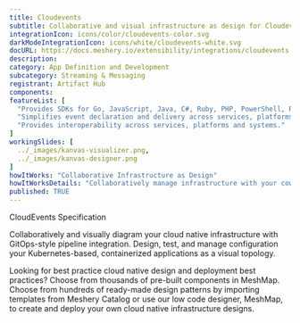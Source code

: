 ```yaml
---
title: Cloudevents
subtitle: Collaborative and visual infrastructure as design for Cloudevents
integrationIcon: icons/color/cloudevents-color.svg
darkModeIntegrationIcon: icons/white/cloudevents-white.svg
docURL: https://docs.meshery.io/extensibility/integrations/cloudevents
description: 
category: App Definition and Development
subcategory: Streaming & Messaging
registrant: Artifact Hub
components: 
featureList: [
  "Provides SDKs for Go, JavaScript, Java, C#, Ruby, PHP, PowerShell, Rust, and Python that can be used to build event routers, tracing systems, and other tools.",
  "Simplifies event declaration and delivery across services, platforms, and beyond.",
  "Provides interoperability across services, platforms and systems."
]
workingSlides: [
  ../_images/kanvas-visualizer.png,
  ../_images/kanvas-designer.png
]
howItWorks: "Collaborative Infrastructure as Design"
howItWorksDetails: "Collaboratively manage infrastructure with your coworkers synchronously sharing the same designs."
published: TRUE
---
```

<p>
CloudEvents Specification
</p>
<p>
    Collaboratively and visually diagram your cloud native infrastructure with GitOps-style pipeline integration. Design, test, and manage configuration your Kubernetes-based, containerized applications as a visual topology.
</p>
<p>
    Looking for best practice cloud native design and deployment best practices? Choose from thousands of pre-built components in MeshMap. Choose from hundreds of ready-made design patterns by importing templates from Meshery Catalog or use our low code designer, MeshMap, to create and deploy your own cloud native infrastructure designs.
</p>
